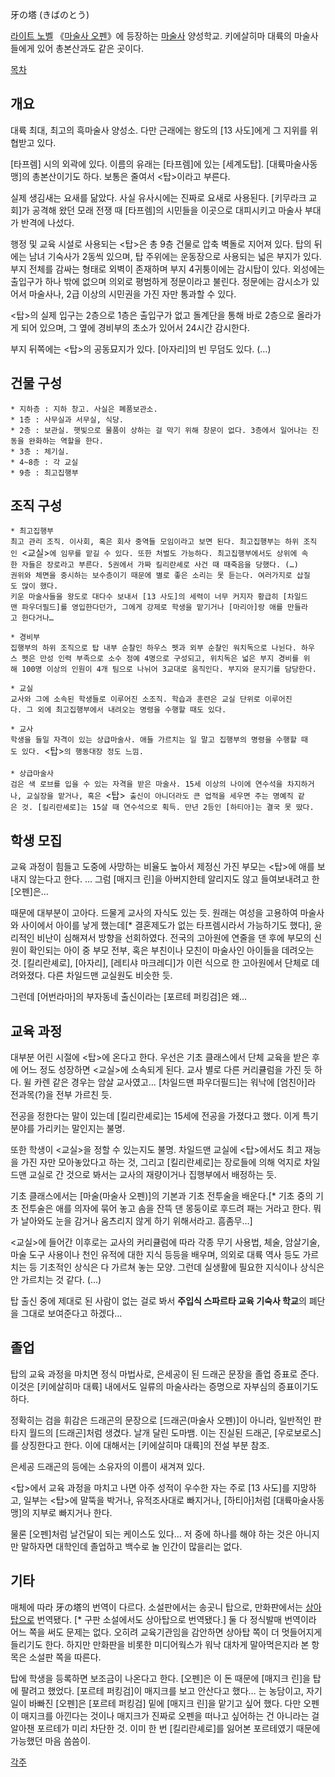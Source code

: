 牙の塔 (きばのとう)

[[라이트 노벨]] 《[[마술사 오펜]]》에 등장하는 [[마술사]] 양성학교. 키에살히마 대륙의 마술사들에게 있어 총본산과도 같은 곳이다.

[[목차]]
== 개요 ==
대륙 최대, 최고의 흑마술사 양성소. 다만 근래에는 왕도의 [13 사도]에게 그 지위를 위협받고 있다.

[타프렘] 시의 외곽에 있다. 이름의 유래는 [타프렘]에 있는 [세계도탑]. [대륙마술사동맹]의 총본산이기도 하다. 보통은 줄여서 <탑>이라고 부른다.

실제 생김새는 요새를 닮았다. 사실 유사시에는 진짜로 요새로 사용된다. [키무라크 교회]가 공격해 왔던 모래 전쟁 때 [타프렘]의 시민들을 이곳으로 대피시키고 마술사 부대가 반격에 나섰다.

행정 및 교육 시설로 사용되는 <탑>은 총 9층 건물로 압축 벽돌로 지어져 있다. 탑의 뒤에는 남녀 기숙사가 2동씩 있으며, 탑 주위에는 운동장으로 사용되는 넓은 부지가 있다. 부지 전체를 감싸는 형태로 외벽이 존재하며 부지 4귀퉁이에는 감시탑이 있다. 외성에는 출입구가 하나 밖에 없으며 의외로 평범하게 정문이라고 불린다. 정문에는 감시소가 있어서 마술사나, 2급 이상의 시민권을 가진 자만 통과할 수 있다.

<탑>의 실제 입구는 2층으로 1층은 출입구가 없고 돌계단을 통해 바로 2층으로 올라가게 되어 있으며, 그 옆에 경비부의 초소가 있어서 24시간 감시한다. 

부지 뒤쪽에는 <탑>의 공동묘지가 있다. [아자리]의 빈 무덤도 있다. (…)

== 건물 구성 ==
 * 지하층 : 지하 창고. 사실은 폐품보관소.
 * 1층 : 사무실과 서무실, 식당.
 * 2층 : 보관실. 햇빛으로 물품이 상하는 걸 막기 위해 창문이 없다. 3층에서 일어나는 진동을 완화하는 역할을 한다.
 * 3층 : 체기실. 
 * 4~8층 : 각 교실
 * 9층 : 최고집행부

== 조직 구성 ==
 * 최고집행부
 최고 관리 조직. 이사회, 혹은 회사 중역들 모임이라고 보면 된다. 최고집행부는 하위 조직인 <교실>에 임무를 맡길 수 있다. 또한 처벌도 가능하다. 최고집행부에서도 상위에 속한 자들은 장로라고 부른다. 5권에서 가짜 킬리란셰로 사건 때 때죽음을 당했다. (…)
 권위와 체면을 중시하는 보수층이기 때문에 별로 좋은 소리는 못 듣는다. 여러가지로 삽질도 많이 했다.
 키운 마술사들을 왕도로 대다수 보내서 [13 사도]의 세력이 너무 커지자 황급히 [차일드맨 파우더필드]를 영입한다던가, 그에게 강제로 학생을 맡기거나 [마리아]랑 애를 만들라고 한다거나…

 * 경비부
 집행부의 하위 조직으로 탑 내부 순찰인 하우스 펫과 외부 순찰인 워치독으로 나뉜다. 하우스 펫은 만성 인력 부족으로 소수 정예 4명으로 구성되고, 위치독은 넓은 부지 경비를 위해 100명 이상의 인원이 4개 팀으로 나뉘어 3교대로 움직인다. 부지와 문지기를 담당한다.

 * 교실
 교사와 그에 소속된 학생들로 이루어진 소조직. 학습과 훈련은 교실 단위로 이루어진다. 그 외에 최고집행부에서 내려오는 명령을 수행할 때도 있다.

 * 교사
 학생을 들일 자격이 있는 상급마술사. 애들 가르치는 일 말고 집행부의 명령을 수행할 때도 있다. <탑>의 행동대장 정도 느낌.
 
 * 상급마술사
 검은 색 로브를 입을 수 있는 자격을 받은 마술사. 15세 이상의 나이에 연수석을 차지하거나, 교실장을 맡거나, 혹은 <탑> 출신이 아니더라도 큰 업적을 세우면 주는 명예직 같은 것. [킬리란셰로]는 15살 때 연수석으로 획득. 만년 2등인 [하티아]는 결국 못 땄다. 

== 학생 모집 ==
교육 과정이 힘들고 도중에 사망하는 비율도 높아서 제정신 가진 부모는 <탑>에 애를 보내지 않는다고 한다. … 그럼 [매지크 린]을 아버지한테 알리지도 않고 들여보내려고 한 [오펜]은…

때문에 대부분이 고아다. 드물게 교사의 자식도 있는 듯. 원래는 여성을 고용하여 마술사와 사이에서 아이를 낳게 했는데[* 결혼제도가 없는 타프렘시라서 가능하기도 했다], 윤리적인 비난이 심해져서 방향을 선회하였다. 전국의 고아원에 연줄을 댄 후에 부모의 신원이 확인되는 아이 중 부모 전부, 혹은 부친이나 모친이 마술사인 아이들을 데려오는 것. [킬리란셰로], [아자리], [레티샤 마크레디]가 이런 식으로 한 고아원에서 단체로 데려와졌다. 다른 차일드맨 교실원도 비슷한 듯.

그런데 [어번라마]의 부자동네 출신이라는 [포르테 퍼킹검]은 왜…

== 교육 과정 ==
대부분 어린 시절에 <탑>에 온다고 한다. 우선은 기초 클래스에서 단체 교육을 받은 후에 어느 정도 성장하면 <교실>에 소속되게 된다. 교사 별로 다른 커리큘럼을 가진 듯 하다. 윌 카렌 같은 경우는 암살 교사였고… [차일드맨 파우더필드]는 워낙에 [엄친아]라 전과목(?)을 전부 가르친 듯. 

전공을 정한다는 말이 있는데 [킬리란셰로]는 15세에 전공을 가졌다고 했다. 이게 특기 분야를 가리키는 말인지는 불명.

또한 학생이 <교실>을 정할 수 있는지도 불명. 차일드맨 교실에 <탑>에서도 최고 재능을 가진 자만 모아놓았다고 하는 것, 그리고 [킬리란셰로]는 장로들에 의해 억지로 차일드맨 교실로 간 것으로 봐서는 교사의 재량이거나 집행부에서 배정하는 듯.

기초 클래스에서는 [마술(마술사 오펜)]의 기본과 기초 전투술을 배운다.[* 기초 중의 기초 전투술은 애를 의자에 묶어 놓고 솜을 잔뜩 댄 몽둥이로 후드려 패는 거라고 한다. 뭐가 날아와도 눈을 감거나 움츠리지 않게 하기 위해서라고. 흠좀무…]

<교실>에 들어간 이후로는 교사의 커리큘럼에 따라 각종 무기 사용법, 체술, 암살기술, 마술 도구 사용이나 천인 유적에 대한 지식 등등을 배우며, 의외로 대륙 역사 등도 가르치는 등 기초적인 상식은 다 가르쳐 놓는 모양. 그런데 실생활에 필요한 지식이나 상식은 안 가르치는 것 같다. (…) 

탑 출신 중에 제대로 된 사람이 없는 걸로 봐서 '''주입식 스파르타 교육 기숙사 학교'''의 폐단을 그대로 보여준다고 하겠다…

== 졸업 ==
탑의 교육 과정을 마치면 정식 마법사로, 은세공이 된 드래곤 문장을 졸업 증표로 준다. 이것은 [키에살히마 대륙] 내에서도 일류의 마술사라는 증명으로 자부심의 증표이기도 하다. 

정확히는 검을 휘감은 드래곤의 문장으로 [드래곤(마술사 오펜)]이 아니라, 일반적인 판타지 월드의 [드래곤]처럼 생겼다. 날개 달린 도마뱀. 이는 진실된 드래곤, [우로보로스]를 상징한다고 한다. 이에 대해서는 [키에살히마 대륙]의 전설 부분 참조. 

은세공 드래곤의 등에는 소유자의 이름이 새겨져 있다.

<탑>에서 교육 과정을 마치고 나면 아주 성적이 우수한 자는 주로 [13 사도]를 지망하고, 일부는 <탑>에 말뚝을 박거나, 유적조사대로 빠지거나, [하티아]처럼 [대륙마술사동맹]의 지부로 빠지거나 한다.

물론 [오펜]처럼 날건달이 되는 케이스도 있다… 저 중에 하나를 해야 하는 것은 아니지만 말하자면 대학인데 졸업하고 백수로 놀 인간이 많을리는 없다.

== 기타 ==

매체에 따라 牙の塔의 번역이 다르다. 소설판에서는 송곳니 탑으로, 만화판에서는 [[상아탑]]으로 번역됐다. [* 구판 소설에서도 상아탑으로 번역됐다.]
둘 다 정식발매 번역이라 어느 쪽을 써도 문제는 없다. 오히려 교육기관임을 감안하면 상아탑 쪽이 더 멋들어지게 들리기도 한다. 
하지만 만화판을 비롯한 미디어웍스가 워낙 대차게 말아먹은지라 본 항목은 소설판 쪽을 따른다.


탑에 학생을 등록하면 보조금이 나온다고 한다. [오펜]은 이 돈 때문에 [매지크 린]을 탑에 팔려고 했었다. [포르테 퍼킹검]이 매지크를 보고 안산다고 했다… 는 농담이고, 자기 일이 바빠진 [오펜]은 [포르테 퍼킹검] 밑에 [매지크 린]을 맡기고 싶어 했다. 다만 오펜이 매지크를 아낀다는 것이나 매지크가 진짜로 오펜을 떠나고 싶어하는 건 아니라는 걸 알아챈 포르테가 미리 차단한 것. 이미 한 번 [킬리란셰로]를 잃어본 포르테였기 때문에 가능했던 마음 씀씀이.

[[각주]]

